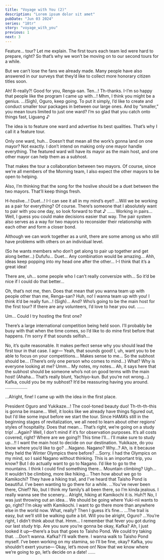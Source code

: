 ```yaml
---
title: "Voyage with You (2)"
description: "Lorem ipsum dolor sit amet"
pubDate: "Jun 03 2024"
series: "18tr"
story: "voyage_with_you"
previous: 1
next: 3
---
```



<Location name="HAMA Tours - Meeting Space"/>

<Bubble character="Yukikaze">
Feature… tour?
</Bubble>

<Bubble character="Kafka">
Let me explain. The first tours each team led were hard to prepare, right? So that’s why we won’t be moving on to our second tours for a while.

But we can’t lose the fans we already made. Many people have also answered in our surveys that they’d like to collect more honorary citizen titles soon.
</Bubble>

<Bubble character="Renga">
Ah! R-really?!
</Bubble>

<Bubble character="Ten">
Good for you, Renga-san.
</Bubble>

<Bubble character="Renga">
Ten…! Th-thanks. I-I’m so happy that people like the program I came up with…!
</Bubble>

<Bubble character="Ten">
Mhm, I think you might be a genius.
</Bubble>

<Bubble character="Liguang">
…(Sigh), Oguro, keep going.
</Bubble>

<Bubble character="Kafka">
To put it simply, I’d like to create and conduct smaller tour packages in between our large ones.
</Bubble>

<Bubble character="Liguang">
And by “smaller,” you mean tours limited to just one ward?
</Bubble>

<Bubble character="Kafka">
I’m so glad that you catch onto things fast, Liguang ♪

The idea is to feature one ward and advertise its best qualities. That’s why I call it a feature tour.
</Bubble>

<Bubble character="Ten">
Only one ward, huh… Doesn’t that mean all the work’s gonna land on one mayor?
</Bubble>

<Bubble character="Kafka">
Not exactly. I don’t intend on making only one mayor handle everything. The featured ward will have its mayor as the main host, and one other mayor can help them as a subhost.

That makes the tour a collaboration between two mayors. Of course, since we’re all members of the Morning team, I also expect the other mayors to be open to helping.

Also, I’m thinking that the song for the hoslive should be a duet between the two mayors. That’ll keep things fresh.
</Bubble>

<Bubble character="Yachiyo">
H-hoslive…! Duet…! I-I can see it all in my mind’s eye!!
</Bubble>

<Bubble character="Liguang">
…Will we be working as a pair for everything?
</Bubble>

<Bubble character="Kafka">
Of course. There’s someone that I absolutely want to pair with you one day, so look forward to that ♪
</Bubble>

<Bubble character="Liguang">
……
</Bubble>

<Bubble character="Ten">
Working in pairs… Well, I guess you could make decisions easier that way.
</Bubble>

<Bubble character="Kafka">
The pair system also serves as a way for two mayors to reconsider their relationship with each other and form a closer bond.

Although we can work together as a unit, there are some among us who still have problems with others on an individual level.
</Bubble>

<Bubble character="MC">
(So he wants members who don’t get along to pair up together and get along better…)
</Bubble>

<Bubble character="Yachiyo">
Dufufu… Duet… Any combination would be amazing… Ahh, ideas keep popping into my head one after the other…
</Bubble>

<Bubble character="Renga">
I-I think that it’s a great idea!

There are, uh… some people who I can’t really conversize with… So it’d be nice if I could do that better…
</Bubble>

<Bubble character="Ten">
Oh, that’s not me, then. Does that mean that you wanna team up with people other than me, Renga-san?
</Bubble>

<Bubble character="Renga">
Huh, no! I wanna team up with you! I think it’d be really fun…!
</Bubble>

<Bubble character="Liguang">
(Sigh)... And? Who’s going to be the main host for the first tour?
</Bubble>

<Bubble character="Kafka">
If there are any volunteers, I’d love to hear you out.
</Bubble>

<Bubble character="Yukikaze">
……

Um… Could I try hosting the first one?

There’s a large international competition being held soon. I’ll probably be busy with that when the time comes, so I’d like to do mine first before that happens. I’m sorry if that sounds selfish…
</Bubble>

<Bubble character="Liguang">
No, it’s quite reasonable. It makes perfect sense why you should lead the first tour in that case.
</Bubble>

<Bubble character="Renga">
I agr— Yeah, that sounds good! I, uh, want you to be able to focus on your competitions…
</Bubble>

<Bubble character="Ten">
Makes sense to me… So the subhost should be…
</Bubble>

<Bubble character="MC">
(There’s only one person who comes to mind…)
</Bubble>

<Bubble character="Kafka">
What? Why is everyone looking at me?
</Bubble>

<Bubble character="Yachiyo">
Umm… My notes, my notes… Ah, it says here that the subhost should be someone who’s not on good terms with the main host!
</Bubble>

<Bubble character="MC">
(Ahaha… That’s really blunt, Yachiyo-kun. But you’re not wrong…)
</Bubble>

<Bubble character="Yukikaze">
Kafka, could you be my subhost? It’d be reassuring having you around.
</Bubble>

<Bubble character="Kafka">
………………

…Alright, fine! I came up with the idea in the first place.
</Bubble>

<Bubble character="Yachiyo">
President Oguro and Yukikaze…! The cool-toned beauty duo! Th-th-th-this is gonna be insane…
</Bubble>

<Bubble character="Kafka">
Well, it looks like we already have things figured out, but I’d like some input before we start the tour. Since HAMA’s still in the beginning stages of revitalization, we all need to learn about other regions’ styles of hospitality.
</Bubble>

<Bubble character="MC">
Does that mean…
</Bubble>

<Bubble character="Kafka">
That’s right, we’re going on a study trip!
</Bubble>

<Bubble character="Liguang">
…Again? Well, I don’t mind if it’s for observation purposes.
</Bubble>

<Bubble character="Ten">
It’s all costs covered, right?
</Bubble>

<Bubble character="Renga">
Where are we going?! This time I’ll… I’ll make sure to study up…!!
</Bubble>

<Bubble character="Kafka">
I want the main host to decide on our destination. Yukikaze, do you know where you’d like to go?
</Bubble>

<Bubble character="Yukikaze">
…Nagano.
</Bubble>

<Bubble character="MC">
Nagano? Why…? Ah, is it because they held the Winter Olympics there before?
</Bubble>

<Bubble character="Yukikaze">
…Sorry. I had the Olympics on my mind, so I said Nagano without thinking.
</Bubble>

<Bubble character="Kafka">
This is an important trip, you know?
</Bubble>

<Bubble character="Yukikaze">
But I do actually want to go to Nagano. I’d like to go to the mountains. I think I could find something there…
</Bubble>

<Bubble character="Ten">
Mountain climbing? Ugh…
</Bubble>

<Bubble character="Yukikaze">
It wouldn’t be climbing, more like hiking…
</Bubble>

<Bubble character="MC">
Then how about we go to Kamikochi? They have a hiking trail, and I’ve heard that Taisho Pond is beautiful. I’ve been wanting to go there for a while.
</Bubble>

<Bubble character="Kafka">
…You’ve never been there, Chief?
</Bubble>

<Bubble character="MC">
No, but I think my family’s all been there, so I’m kinda jealous. I really wanna see the scenery…
</Bubble>

<Bubble character="Kafka">
Alright, hiking at Kamikochi it is.
</Bubble>

<Bubble character="MC">
Huh?! No, I was just throwing out an idea… We should be going where Yuki-nii wants to go, right?
</Bubble>

<Bubble character="Yukikaze">
I’m okay with Kamikochi. I want to go there more than anywhere else in the world now.
</Bubble>

<Bubble character="MC">
What, really? Then I guess it’s fine…
</Bubble>

<Bubble character="Liguang">
…The trail is easy, but we’ll still be walking quite a bit. Will you be alright, Oguro?
</Bubble>

<Bubble character="Yukikaze">
…You’re right, I didn’t think about that.
</Bubble>

<Bubble character="Renga">
Hmm… I remember that fever you got during our last study trip. Are you sure you’re gonna be okay, Kafka?
</Bubble>

<Bubble character="Ten">
Ah, I just looked it up—there’s a bus that goes to Taisho Pond. We could try taking that.
</Bubble>

<Bubble character="Kafka">
…Don’t wanna.
</Bubble>

<Bubble character="Yukikaze">
Kafka?
</Bubble>

<Bubble character="Kafka">
I’ll walk there. I wanna walk to Taisho Pond myself. I’ve been working on my stamina, so I’ll be fine, okay?
</Bubble>

<Bubble character="Yukikaze">
Kafka, you shouldn’t exert yourse—
</Bubble>

<Bubble character="Kafka">
Okay, let’s move on! Now that we know where we’re going to go, let’s decide on a date!
</Bubble>

<Bubble character="Yukikaze">
……
</Bubble>
